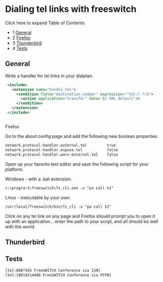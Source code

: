
# Dialing tel links with freeswitch 

 

Click here to expand Table of Contents

* 1 [General](#-freeswitch--dialing-tel-links-with-freeswitch-)
* 2 [Firefox](#-freeswitch--dialing-tel-links-with-freeswitch-)
* 3 [Thunderbird](#-freeswitch--dialing-tel-links-with-freeswitch-)
* 4 [Tests](#-freeswitch--dialing-tel-links-with-freeswitch-)

## General

Write a handler for tel links in your dialplan.

```xml
 <include>
   <extension name="handle_tel">
     <condition field="destination_number" expression="^tel:(.*)$">
       <action application="transfer" data="$1 XML default"/>
     </condition>
   </extension>
 </include>
```

##   
Firefox

Go to the about:config page and add the following new boolean properties.

```xml
network.protocol-handler.external.tel         true
network.protocol-handler.expose.tel           false
network.protocol-handler.warn-external.tel    false
```

Open up your favorite text editor and save the following script for your platform.

Windows - with a .bat extension.

```xml
c:\progra~1\freeswitch\fs_cli.exe -x "pa call %1"
```

Linux - executable by your user.

```xml
/usr/local/freeswitch/bin/fs_cli -x "pa call $1"
```

Click on any tel link on any page and Firefox should prompt you to open it up with an application... enter the path to your script, and all should be well with the world.

## Thunderbird

## Tests

```xml
[tel:888*543 FreeSWITCH Conference via ISN]
[tel:18019214488 FreeSWITCH Conference via PSTN]
```


